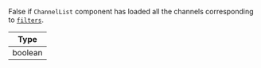 False if `ChannelList` component has loaded all the channels corresponding to [`filters`](../core-components/channel_list.mdx#required-filters).

| Type |
| - |
| boolean |